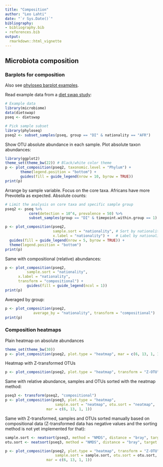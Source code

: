 ```yaml
---
title: "Composition"
author: "Leo Lahti"
date: "`r Sys.Date()`"
bibliography: 
- bibliography.bib
- references.bib
output: 
  rmarkdown::html_vignette
---
```

<!--
  %\VignetteEngine{knitr::rmarkdown}
  %\VignetteIndexEntry{microbiome tutorial - composition}
  %\usepackage[utf8]{inputenc}
  %\VignetteEncoding{UTF-8}  
-->


## Microbiota composition


### Barplots for composition

Also see [phyloseq barplot examples](http://joey711.github.io/phyloseq/plot_bar-examples.html).


Read example data from a [diet swap study](http://dx.doi.org/10.1038/ncomms7342):

```r
# Example data
library(microbiome)
data(dietswap)
pseq <- dietswap

# Pick sample subset
library(phyloseq)
pseq2 <- subset_samples(pseq, group == "DI" & nationality == "AFR")
```

Show OTU absolute abundance in each sample. Plot absolute taxon
abundances:

```r
library(ggplot2)
theme_set(theme_bw(22)) # Black/white color theme
p <- plot_composition(pseq2, taxonomic.level = "Phylum") +
       theme(legend.position = "bottom") +
       guides(fill = guide_legend(nrow = 10, byrow = TRUE))
print(p)       
```

Arrange by sample variable. Focus on the core taxa. Africans have more Prevotella as expected. Absolute counts:

```r
# Limit the analysis on core taxa and specific sample group
pseq2 <- pseq %>%
           core(detection = 10^4, prevalence = 50) %>%
           subset_samples(group == "DI" & timepoint.within.group == 1)

p <- plot_composition(pseq2,
                      sample.sort = "nationality", # Sort by nationality
                      x.label = "nationality") +   # Label by nationality
  guides(fill = guide_legend(nrow = 5, byrow = TRUE)) +
  theme(legend.position = "bottom")
print(p)
```


Same with compositional (relative) abundances:

```r
p <- plot_composition(pseq2,
          sample.sort = "nationality",
	  x.label = "nationality",
	  transform = "compositional") +
          guides(fill = guide_legend(ncol = 1))
print(p)
```


Averaged by group:

```r
p <- plot_composition(pseq2,
             average_by = "nationality", transform = "compositional")
print(p)
```



### Composition heatmaps


Plain heatmap on absolute abundances

```r
theme_set(theme_bw(30))
p <- plot_composition(pseq2, plot.type = "heatmap", mar = c(6, 13, 1, 1))
```


Heatmap with Z-transformed OTUs

```r
p <- plot_composition(pseq2, plot.type = "heatmap", transform = "Z-OTU", mar = c(6, 13, 1, 1))
```


Same with relative abundance, samples and OTUs sorted with the neatmap method:

```r
pseq3 <- transform(pseq2, "compositional")
p <- plot_composition(pseq3, plot.type = "heatmap", 
       			       sample.sort = "neatmap", otu.sort = "neatmap",
			       mar = c(6, 13, 1, 1))
```


Same with Z-transformed, samples and OTUs sorted manually based on compositional data (Z-transformed data has negative values and the sorting method is not yet implemented for that):

```r
sample.sort <- neatsort(pseq3, method = "NMDS", distance = "bray", target = "sites") 
otu.sort <- neatsort(pseq3, method = "NMDS", distance = "bray", target = "species")

p <- plot_composition(pseq2, plot.type = "heatmap", transform = "Z-OTU",
       			       sample.sort = sample.sort, otu.sort = otu.sort,
			       mar = c(6, 13, 1, 1))
```
